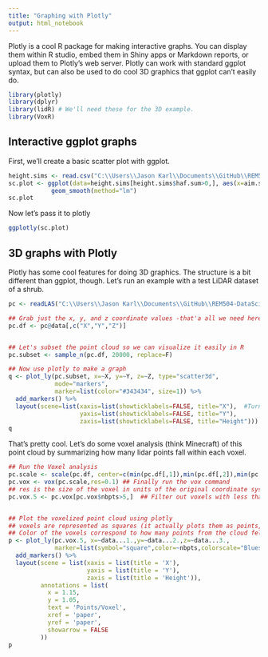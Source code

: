 ```yaml
---
title: "Graphing with Plotly"
output: html_notebook
---
```


Plotly is a cool R package for making interactive graphs. You can display them within R studio, embed them in Shiny apps or Markdown reports, or upload them to Plotly's web server. Plotly can work with standard ggplot syntax, but can also be used to do cool 3D graphics that ggplot can't easily do.

```r
library(plotly)
library(dplyr)
library(lidR) # We'll need these for the 3D example.
library(VoxR)
```
## Interactive ggplot graphs

First, we'll create a basic scatter plot with ggplot.

```r
height.sims <- read.csv("C:\\Users\\Jason Karl\\Documents\\GitHub\\REM504-DataScience\\Practice_Datasets\\height_compare_sims.csv", header = T, stringsAsFactors = F)
sc.plot <- ggplot(data=height.sims[height.sims$haf.sum>0,], aes(x=aim.sum,y=haf.sum))+geom_point()+
            geom_smooth(method="lm")
sc.plot
```
Now let's pass it to plotly

```r
ggplotly(sc.plot)
```


## 3D graphs with Plotly
Plotly has some cool features for doing 3D graphics. The structure is a bit different than ggplot, though. Let's run an example with a test LiDAR dataset of a shrub.

```r
pc <- readLAS("C:\\Users\\Jason Karl\\Documents\\GitHub\\REM504-DataScience\\Practice_Datasets\\test_shrub.las") # Load the LiDAR LAS file.

## Grab just the x, y, and z coordinate values -that'a all we need here.
pc.df <- pc@data[,c("X","Y","Z")] 


## Let's subset the point cloud so we can visualize it easily in R
pc.subset <- sample_n(pc.df, 20000, replace=F)

## Now use plotly to make a graph
q <- plot_ly(pc.subset, x=~X, y=~Y, z=~Z, type="scatter3d", 
             mode="markers", 
             marker=list(color="#343434", size=1)) %>% 
  add_markers() %>%
  layout(scene=list(xaxis=list(showticklabels=FALSE, title="X"),  #Turn off the axis numbers and relabel
                    yaxis=list(showticklabels=FALSE, title="Y"),
                    zaxis=list(showticklabels=FALSE, title="Height")))
q

```

That's pretty cool. Let's do some voxel analysis (think Minecraft) of this point cloud by summarizing how many lidar points fall within each voxel.

```r
## Run the Voxel analysis
pc.scale <- scale(pc.df, center=c(min(pc.df[,1]),min(pc.df[,2]),min(pc.df[,3]))) ## Rescale the data so that it's in meters and not projection units (OPTIONAL STEP)
pc.vox <- vox(pc.scale,res=0.1) ## Finally run the vox command
## res is the size of the voxel in units of the original coordinate system. So 0.1 in this case is a 10cm voxel
pc.vox.5 <- pc.vox[pc.vox$nbpts>5,]  ## Filter out voxels with less than 2 points (optional too)


## Plot the voxelized point cloud using plotly
## voxels are represented as squares (it actually plots them as points, but we can resize the squares to approximate the voxels)
## Color of the voxels correspond to how many points from the cloud fell in each voxel
p <- plot_ly(pc.vox.5, x=~data...1.,y=~data...2.,z=~data...3.,
             marker=list(symbol="square",color=~nbpts,colorscale="Blues", showscale = TRUE,size=5,reversescale=T)) %>%
  add_markers() %>%
  layout(scene = list(xaxis = list(title = 'X'),
                      yaxis = list(title = 'Y'),
                      zaxis = list(title = 'Height')),
         annotations = list(
           x = 1.15,
           y = 1.05,
           text = 'Points/Voxel',
           xref = 'paper',
           yref = 'paper',
           showarrow = FALSE
         ))
p
```

